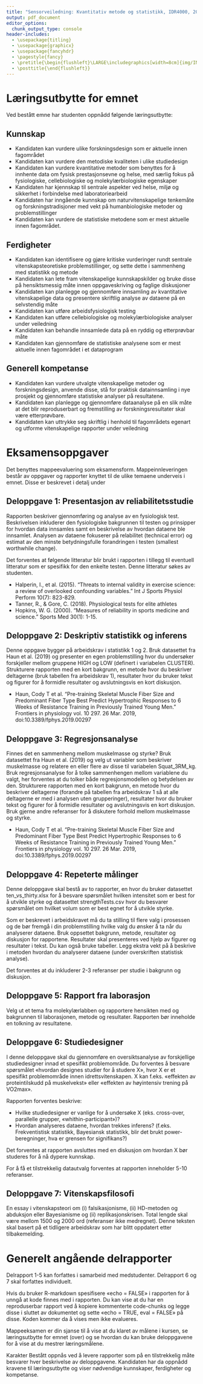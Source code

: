 ```yaml
---
title: "Sensorveiledning: Kvantitativ metode og statistikk, IDR4000, 20H"
output: pdf_document
editor_options: 
  chunk_output_type: console
header-includes:
  - \usepackage{titling}
  - \usepackage{graphicx} 
  - \usepackage{fancyhdr}
  - \pagestyle{fancy}
  - \pretitle{\begin{flushleft}\LARGE\includegraphics[width=8cm]{img/INN_logo.png}\\[\bigskipamount]}
  - \posttitle{\end{flushleft}}
---
```


# Læringsutbytte for emnet

Ved bestått emne har studenten oppnådd følgende læringsutbytte:

## Kunnskap


- Kandidaten kan vurdere ulike forskningsdesign som er aktuelle innen fagområdet
- Kandidaten kan vurdere den metodiske kvaliteten i ulike studiedesign
- Kandidaten kan vurdere kvantitative metoder som benyttes for å innhente data om fysisk prestasjonsevne og helse, med særlig fokus på fysiologiske, cellebiologiske og molekylærbiologiske egenskaper
- Kandidaten har kjennskap til sentrale aspekter ved helse, miljø og sikkerhet i forbindelse med laboratoriearbeid
- Kandidaten har inngående kunnskap om naturvitenskapelige tenkemåte og forskningstradisjoner med vekt på humanbiologiske metoder og problemstillinger
- Kandidaten kan vurdere de statistiske metodene som er mest aktuelle innen fagområdet.


## Ferdigheter

- Kandidaten kan identifisere og gjøre kritiske vurderinger rundt sentrale vitenskapsteoretiske problemstillinger, og sette dette i sammenheng med statistikk og metode
- Kandidaten kan lete fram vitenskapelige kunnskapskilder og bruke disse på hensiktsmessig måte innen oppgaveskriving og faglige diskusjoner
- Kandidaten kan planlegge og gjennomføre innsamling av kvantitative vitenskapelige data og presentere skriftlig analyse av dataene på en selvstendig måte
- Kandidaten kan utføre arbeidsfysiologisk testing
- Kandidaten kan utføre cellebiologiske og molekylærbiologiske analyser under veiledning
- Kandidaten kan behandle innsamlede data på en ryddig og etterprøvbar måte
- Kandidaten kan gjennomføre de statistiske analysene som er mest aktuelle innen fagområdet i et dataprogram

## Generell kompetanse

- Kandidaten kan vurdere utvalgte vitenskapelige metoder og forskningsdesign, anvende disse, stå for praktisk datainnsamling i nye prosjekt og gjennomføre statistiske analyser på resultatene.
- Kandidaten kan planlegge og gjennomføre dataanalyse på en slik måte at det blir reproduserbart og fremstilling av forskningsresultater skal være etterprøvbare.
- Kandidaten kan uttrykke seg skriftlig i henhold til fagområdets egenart og utforme vitenskapelige rapporter under veiledning

# Eksamensoppgaver

Det benyttes mappeevaluering som eksamensform. Mappeinnleveringen består av oppgaver og rapporter knyttet til de ulike temaene underveis i emnet. Disse er beskrevet i detalj under


## Deloppgave 1: Presentasjon av reliabilitetsstudie

Rapporten beskriver gjennomføring og analyse av en fysiologisk test. Beskrivelsen inkluderer den fysiologiske bakgrunnen til testen og prinsipper for hvordan data innsamles samt en beskrivelse av hvordan dataene ble innsamlet. Analysen av dataene fokuserer på relabilitet (technical error) og estimat av den minste betydningsfulle forandringen i testen (smallest worthwhile change).

Det forventes at følgende litteratur blir brukt i rapporten i tillegg til eventuell litteratur som er spesifikk for den enkelte testen. Denne litteratur søkes av studenten.   

- Halperin, I., et al. (2015). "Threats to internal validity in exercise science: a review of overlooked confounding variables." Int J Sports Physiol Perform 10(7): 823-829.
- Tanner, R., & Gore, C. (2018). Physiological tests for elite athletes
- Hopkins, W. G. (2000). "Measures of reliability in sports medicine and science." Sports Med 30(1): 1-15.

## Deloppgave 2: Deskriptiv statistikk og inferens

Denne oppgave bygger på arbeidskrav i statistikk 1 og 2. Bruk datasettet fra Haun et al. (2019) og presenter en egen problemstilling hvor du undersøker forskjeller mellom gruppene HIGH og LOW (definert i variabelen CLUSTER). Strukturere rapporten med en kort bakgrunn, en metode hvor du beskriver deltagerne (bruk tabellen fra arbeidskrav 1), resultater hvor du bruker tekst og figurer for å formidle resultater og avslutningsvis en kort diskusjon. 


- Haun, Cody T et al. “Pre-training Skeletal Muscle Fiber Size and Predominant Fiber Type Best Predict Hypertrophic Responses to 6 Weeks of Resistance Training in Previously Trained Young Men.” Frontiers in physiology vol. 10 297. 26 Mar. 2019, doi:10.3389/fphys.2019.00297

## Deloppgave 3: Regresjonsanalyse

Finnes det en sammenheng mellom muskelmasse og styrke? Bruk datasettet fra Haun et al. (2019) og velg ut variabler som beskriver muskelmasse og relatere en eller flere av disse til variabelen Squat_3RM_kg. Bruk regresjonsanalyse for å tolke sammenhengen mellom variablene du valgt, her forventes at du tolker både regresjonsmodellen og betydelsen av den.
Strukturere rapporten med en kort bakgrunn, en metode hvor du beskriver deltagerne (forandre på tabellen fra arbeidskrav 1 så at alle deltagerne er med i analysen uten grupperinger), resultater hvor du bruker tekst og figurer for å formidle resultater og avslutningsvis en kort diskusjon. Bruk gjerne andre referanser for å diskutere forhold mellom muskelmasse og styrke.


- Haun, Cody T et al. “Pre-training Skeletal Muscle Fiber Size and Predominant Fiber Type Best Predict Hypertrophic Responses to 6 Weeks of Resistance Training in Previously Trained Young Men.” Frontiers in physiology vol. 10 297. 26 Mar. 2019, doi:10.3389/fphys.2019.00297


## Deloppgave 4: Repeterte målinger

Denne deloppgave skal bestå av to rapporter, en hvor du bruker datasettet ten_vs_thirty.xlsx for å besvare spørsmålet hvilken intensitet som er best for å utvikle styrke og datasettet strengthTests.csv hvor du besvarer spørsmålet om hvilket volum som er best egnet for å utvikle styrke.

Som er beskrevet i arbeidskravet må du ta stilling til flere valg i prosessen og de bør fremgå i din problemstilling hvilke valg du ønsker å ta når du analyserer dataene.
Bruk oppsettet bakgrunn, metode, resultater og diskusjon for rapportene. Resultater skal presenteres ved hjelp av figurer og resultater i tekst. Du kan også bruke tabeller. Legg ekstra vekt på å beskrive i metoden hvordan du analyserer dataene (under overskriften statistisk analyse). 

Det forventes at du inkluderer 2-3 referanser per studie i bakgrunn og diskusjon.


## Deloppgave 5: Rapport fra laborasjon
Velg ut et tema fra molekylærlabben og rapportere hensikten med og bakgrunnen til laborasjonen, metode og resultater. Rapporten bør inneholde en tolkning av resultatene.

## Deloppgave 6: Studiedesigner 

I denne deloppgave skal du gjennomføre en oversiktsanalyse av forskjellige studiedesigner innad et spesifikt problemområde. Du forventes å besvare spørsmålet «hvordan designes studier for å studere X», hvor X er et spesifikt problemområde innen idrettsvitenskapen. X kan f.eks. «effekten av proteintilskudd på muskelvekst» eller «effekten av høyintensiv trening på VO2max».

Rapporten forventes beskrive:

-	Hvilke studiedesigner er vanlige for å undersøke X (eks. cross-over, parallelle grupper, «whithin-participant»)?
-	Hvordan analyseres dataene, hvordan trekkes inferens?  (f.eks. Frekventistisk statistikk, Bayesiansk statistikk, blir det brukt power-beregninger, hva er grensen for signifikans?)

Det forventes at rapporten avsluttes med en diskusjon om hvordan X bør studeres for å nå dypere kunnskap.

For å få et tilstrekkelig datautvalg forventes at rapporten inneholder 5-10 referanser. 

## Deloppgave 7: Vitenskapsfilosofi

En essay i vitenskapsteori om (i) falsikasjonisme, (ii) HD-metoden og abduksjon eller Bayesianisme og (ii) replikasjonskrisen. Total lengde skal være mellom 1500 og 2000 ord (referanser ikke medregnet). Denne teksten skal basert på et tidligere arbeidskrav som har blitt oppdatert etter tilbakemelding.

# Generelt angående delrapporter

Delrapport 1-5 kan forfattes i samarbeid med medstudenter. Delrapport 6 og 7 skal forfattes individuelt. 

Hvis du bruker R-markdown spesifisere «echo = FALSE» i rapporten for å unngå at kode finnes med i rapporten. Du kan vise at du har en reproduserbar rapport ved å kopiere kommenterte code-chunks og legge disse i sluttet av dokumentet og sette «echo = TRUE, eval = FALSE» på disse. Koden kommer da å vises men ikke evalueres.

Mappeeksamen er din sjanse til å vise at du klaret av målene i kursen, se læringsutbytte for emnet (over) og se hvordan du kan bruke deloppgavene for å vise at du mestrer læringsmålene.

Karakter Bestått oppnås ved å levere rapporter som på en tilstrekkelig måte besvarer hver beskrivelse av deloppgavene. Kandidaten har da oppnådd kravene til læringsutbytte og viser nødvendige kunnskaper, ferdigheter og kompetanse. 


